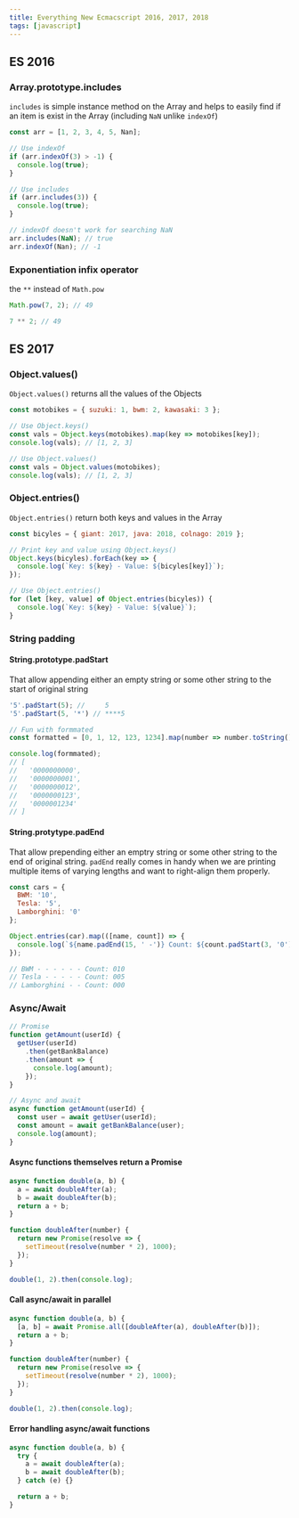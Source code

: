```yaml
---
title: Everything New Ecmacscript 2016, 2017, 2018
tags: [javascript]
---
```


## ES 2016

### Array.prototype.includes

`includes` is simple instance method on the Array and helps to easily find if an item is exist in the Array (including `NaN` unlike `indexOf`)

```javascript
const arr = [1, 2, 3, 4, 5, Nan];

// Use indexOf
if (arr.indexOf(3) > -1) {
  console.log(true);
}

// Use includes
if (arr.includes(3)) {
  console.log(true);
}

// indexOf doesn't work for searching NaN
arr.includes(NaN); // true
arr.indexOf(Nan); // -1
```

### Exponentiation infix operator

the `**` instead of `Math.pow`

```javascript
Math.pow(7, 2); // 49

7 ** 2; // 49
```

## ES 2017

### Object.values()

`Object.values()` returns all the values of the Objects

```javascript
const motobikes = { suzuki: 1, bwm: 2, kawasaki: 3 };

// Use Object.keys()
const vals = Object.keys(motobikes).map(key => motobikes[key]);
console.log(vals); // [1, 2, 3]

// Use Object.values()
const vals = Object.values(motobikes);
console.log(vals); // [1, 2, 3]
```

### Object.entries()

`Object.entries()` return both keys and values in the Array

```javascript
const bicyles = { giant: 2017, java: 2018, colnago: 2019 };

// Print key and value using Object.keys()
Object.keys(bicyles).forEach(key => {
  console.log(`Key: ${key} - Value: ${bicyles[key]}`);
});

// Use Object.entries()
for (let [key, value] of Object.entries(bicyles)) {
  console.log(`Key: ${key} - Value: ${value}`);
}
```

### String padding

#### String.prototype.padStart

That allow appending either an empty string or some other string to the start of original string

```javascript
'5'.padStart(5); //     5
'5'.padStart(5, '*') // ****5

// Fun with formmated
const formatted = [0, 1, 12, 123, 1234].map(number => number.toString().padStart(10, '0');

console.log(formmated);
// [
//   '0000000000',
//   '0000000001',
//   '0000000012',
//   '0000000123',
//   '0000001234'
// ]
```

#### String.protytype.padEnd

That allow prepending either an emptry string or some other string to the end of original string.
`padEnd` really comes in handy when we are printing multiple items of varying lengths and want to right-align them properly.

```javascript
const cars = {
  BWM: '10',
  Tesla: '5',
  Lamborghini: '0'
};

Object.entries(car).map(([name, count]) => {
  console.log(`${name.padEnd(15, ' -')} Count: ${count.padStart(3, '0')}`);
});

// BWM - - - - - - Count: 010
// Tesla - - - - - Count: 005
// Lamborghini - - Count: 000
```

### Async/Await

```javascript
// Promise
function getAmount(userId) {
  getUser(userId)
    .then(getBankBalance)
    .then(amount => {
      console.log(amount);
    });
}

// Async and await
async function getAmount(userId) {
  const user = await getUser(userId);
  const amount = await getBankBalance(user);
  console.log(amount);
}
```

#### Async functions themselves return a Promise

```javascript
async function double(a, b) {
  a = await doubleAfter(a);
  b = await doubleAfter(b);
  return a + b;
}

function doubleAfter(number) {
  return new Promise(resolve => {
    setTimeout(resolve(number * 2), 1000);
  });
}

double(1, 2).then(console.log);
```

#### Call async/await in parallel

```javascript
async function double(a, b) {
  [a, b] = await Promise.all([doubleAfter(a), doubleAfter(b)]);
  return a + b;
}

function doubleAfter(number) {
  return new Promise(resolve => {
    setTimeout(resolve(number * 2), 1000);
  });
}

double(1, 2).then(console.log);
```

#### Error handling async/await functions

```javascript
async function double(a, b) {
  try {
    a = await doubleAfter(a);
    b = await doubleAfter(b);
  } catch (e) {}

  return a + b;
}
```
